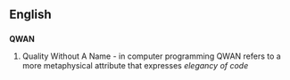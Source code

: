 ==English==

==={{acronym}}===
'''QWAN'''

#Quality Without A Name - in computer programming QWAN refers to a more metaphysical attribute that expresses ''elegancy of code''